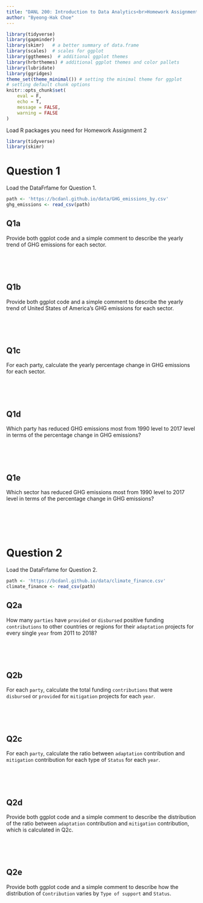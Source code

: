 ```yaml
---
title: "DANL 200: Introduction to Data Analytics<br>Homework Assignment 2"
author: "Byeong-Hak Choe"
---
```


```r
library(tidyverse)
library(gapminder)
library(skimr)   # a better summary of data.frame
library(scales)  # scales for ggplot
library(ggthemes)  # additional ggplot themes
library(hrbrthemes) # additional ggplot themes and color pallets
library(lubridate)
library(ggridges)
theme_set(theme_minimal()) # setting the minimal theme for ggplot
# setting default chunk options
knitr::opts_chunk$set(
	eval = F,
	echo = T,
	message = FALSE,
	warning = FALSE
)
```

Load R packages you need for Homework Assignment 2

```r
library(tidyverse)
library(skimr)
```

# Question 1

Load the DataFrfame for Question 1.

```r
path <- 'https://bcdanl.github.io/data/GHG_emissions_by.csv'
ghg_emissions <- read_csv(path)
```

## Q1a

Provide both ggplot code and a simple comment to describe the yearly trend of GHG emissions for each sector.

```r

```

<br><br>

## Q1b

Provide both ggplot code and a simple comment to describe the yearly trend of United States of America's GHG emissions for each sector.

```r

```

<br><br>

## Q1c

For each party, calculate the yearly percentage change in GHG emissions for each sector.

```r

```

<br><br>

## Q1d

Which party has reduced GHG emissions most from 1990 level to 2017 level in terms of the percentage change in GHG emissions?

```r

```

<br><br>

## Q1e

Which sector has reduced GHG emissions most from 1990 level to 2017 level in terms of the percentage change in GHG emissions?

```r

```

<br><br><br>

# Question 2

Load the DataFrfame for Question 2.

```r
path <- 'https://bcdanl.github.io/data/climate_finance.csv'
climate_finance <- read_csv(path)
```

## Q2a

How many `parties` have `provided` or `disbursed` positive funding `contributions` to other countries or regions for their `adaptation` projects for every single `year` from 2011 to 2018?

```r

```

<br><br>

## Q2b

For each `party`, calculate the total funding `contributions` that were `disbursed` or `provided` for `mitigation` projects for each `year`.

```r

```

<br><br>

## Q2c

For each `party`, calculate the ratio between `adaptation` contribution and `mitigation` contribution for each type of `Status` for each `year`.

```r

```

<br><br>

## Q2d

Provide both ggplot code and a simple comment to describe the distribution of the ratio between `adaptation` contribution and `mitigation` contribution, which is calculated in Q2c.

```r

```

<br><br>

## Q2e

Provide both ggplot code and a simple comment to describe how the distribution of `Contribution` varies by `Type of support` and `Status`.

```r

```

